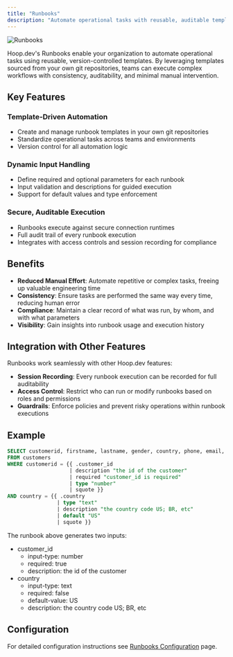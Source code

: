 ```yaml
---
title: "Runbooks"
description: "Automate operational tasks with reusable, auditable templates"
---
```


<Frame>
  <img src="/images/learn/features/runbooks.png" alt="Runbooks" />
</Frame>

Hoop.dev's Runbooks enable your organization to automate operational tasks using reusable, version-controlled templates. By leveraging templates sourced from your own git repositories, teams can execute complex workflows with consistency, auditability, and minimal manual intervention.

## Key Features

### Template-Driven Automation
- Create and manage runbook templates in your own git repositories
- Standardize operational tasks across teams and environments
- Version control for all automation logic

### Dynamic Input Handling
- Define required and optional parameters for each runbook
- Input validation and descriptions for guided execution
- Support for default values and type enforcement

### Secure, Auditable Execution
- Runbooks execute against secure connection runtimes
- Full audit trail of every runbook execution
- Integrates with access controls and session recording for compliance

## Benefits

- **Reduced Manual Effort**: Automate repetitive or complex tasks, freeing up valuable engineering time
- **Consistency**: Ensure tasks are performed the same way every time, reducing human error
- **Compliance**: Maintain a clear record of what was run, by whom, and with what parameters
- **Visibility**: Gain insights into runbook usage and execution history

## Integration with Other Features

Runbooks work seamlessly with other Hoop.dev features:
- **Session Recording**: Every runbook execution can be recorded for full auditability
- **Access Control**: Restrict who can run or modify runbooks based on roles and permissions
- **Guardrails**: Enforce policies and prevent risky operations within runbook executions

## Example

```sql
SELECT customerid, firstname, lastname, gender, country, phone, email, income
FROM customers
WHERE customerid = {{ .customer_id
                    | description "the id of the customer"
                    | required "customer_id is required"
                    | type "number"
                    | squote }}
AND country = {{ .country
                | type "text"
                | description "the country code US; BR, etc"
                | default "US"
                | squote }}
```

The runbook above generates two inputs:
- customer_id
    - input-type: number
    - required: true
    - description: the id of the customer
- country
    - input-type: text
    - required: false
    - default-value: US
    - description: the country code US; BR, etc

## Configuration
For detailed configuration instructions see [Runbooks Configuration](/setup/configuration/runbooks-configuration) page.

